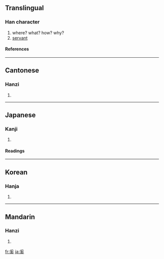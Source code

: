 ==Translingual==
===Han character===
{{Han char|rn=37|rad=大|as=07|sn=10|four=2043<sub>0</sub>|canj=月女戈大 (BVIK)}}
# where? what? how? why?
# [[servant]]
====References====
{{Han ref|kx=0252.100|dkj=05930|dj=0514.050|hdz=10541.110|uh=595A|ud=22874|bh=AE4F|bd=44623}}
----
==Cantonese==
===Hanzi===
{{yue-hanzi|jyut=|y=hai4}}
# {{defn|Cantonese}}
----
==Japanese==
===Kanji===
{{ja-kanji|grade=|rs=大07}}
# {{defn|Japanese}} 
====Readings====
{{ja-readings|on=[[けい]] (kei)|kun=[[なんぞ]] (nanzo)}}
----
==Korean==
===Hanja===
{{ko-hanja|hangeul=해|rv=hae|mr=hae}}
# {{defn|Korean}}
----
==Mandarin==
===Hanzi===
{{cmn-hanzi|pin=[[xī]] ([[xi1]])|wg=hsi<sup>1</sup>}}
# {{defn|Mandarin}}

[[fr:奚]]
[[ja:奚]]